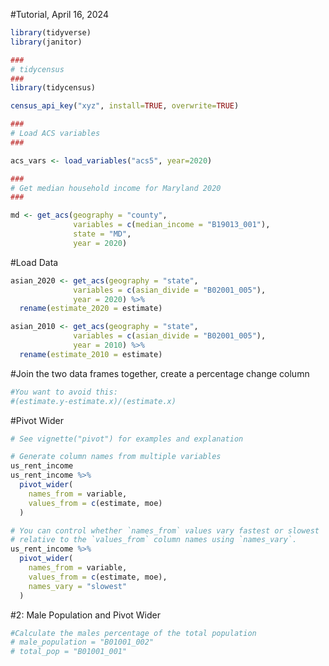 #Tutorial, April 16, 2024


```r
library(tidyverse)
library(janitor)

###
# tidycensus
###
library(tidycensus)

```


```r
census_api_key("xyz", install=TRUE, overwrite=TRUE)
```

```r

###
# Load ACS variables
###

acs_vars <- load_variables("acs5", year=2020)

###
# Get median household income for Maryland 2020
###

md <- get_acs(geography = "county",
              variables = c(median_income = "B19013_001"),
              state = "MD",
              year = 2020) 


```

#Load Data
```r

asian_2020 <- get_acs(geography = "state",
              variables = c(asian_divide = "B02001_005"),
              year = 2020) %>% 
  rename(estimate_2020 = estimate)

asian_2010 <- get_acs(geography = "state",
              variables = c(asian_divide = "B02001_005"),
              year = 2010) %>% 
  rename(estimate_2010 = estimate)

```


#Join the two data frames together, create a percentage change column
```r
#You want to avoid this:
#(estimate.y-estimate.x)/(estimate.x)

```

#Pivot Wider
```r

# See vignette("pivot") for examples and explanation

# Generate column names from multiple variables
us_rent_income
us_rent_income %>%
  pivot_wider(
    names_from = variable,
    values_from = c(estimate, moe)
  )

# You can control whether `names_from` values vary fastest or slowest
# relative to the `values_from` column names using `names_vary`.
us_rent_income %>%
  pivot_wider(
    names_from = variable,
    values_from = c(estimate, moe),
    names_vary = "slowest"
  )


```


#2: Male Population and Pivot Wider

```r
#Calculate the males percentage of the total population
# male_population = "B01001_002"
# total_pop = "B01001_001"





```


